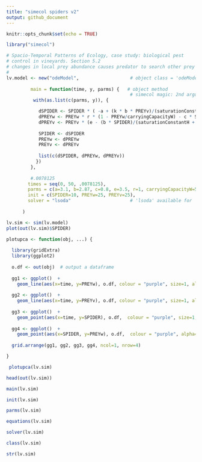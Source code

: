 ```yaml
---
title: "simecol spiders v2"
output: github_document
---
```


```r
knitr::opts_chunk$set(echo = TRUE)
```

```r

library("simecol")

# Spacio-Temporal Patterns of Ecology, case study: biological pest
# control in vineyards. Section 5.2
# changes in local prey abundance causes predator to search other prey habitats  
#
lv.model <- new("odeModel",                   # object class = 'odeModel'
                
         main = function(time, y, parms) {   # object method
                                              # simecol magic: 2nd argument 'y' points to 'init'
          with(as.list(c(parms, y)), {

            dSPIDER <- SPIDER * ( -a + (k * b * PREYv)/(saturationConstantH + PREYv) + k * c * PREYw) # 
            dPREYw <- PREYw * r * (1 - PREYw/carryingCapacityW) - c * SPIDER * PREYw #
            dPREYv <- PREYv * (e - (b * SPIDER)/(saturationConstantH + PREYv)) # 
            
            SPIDER <- dSPIDER
            PREYw <- dPREYw
            PREYv <- dPREYv
          
            list(c(dSPIDER, dPREYw, dPREYv))
           })
         },
         
         #.0078125
        times = seq(0, 50, .0078125), 
        parms = c(a=3.1, b=2.87, c=0.8, e=3.5, r=1, carryingCapacityW=5, saturationConstantH=0.7, k=0.8),
        init = c(SPIDER=10, PREYw=25, PREYv=25),
        solver = "lsoda"                      # 'lsoda' available for 'odemodel' class
        
      )
```


```r
lv.sim <- sim(lv.model)
plot(out(lv.sim)$SPIDER)
```


```r

plotupca <- function(obj, ...) {
  
  library(gridExtra)
  library(ggplot2)
  
  o.df <- out(obj)  # output a dataframe
  
  gg1 <- ggplot()  +
    geom_line(aes(x=time, y=PREYw), o.df, colour = "purple", size=1, alpha=0.8)  
  
  gg2 <- ggplot()  +
    geom_line(aes(x=time, y=PREYv), o.df, colour = "purple", size=1, alpha=0.8) 
  
  gg3 <- ggplot()  +
    geom_point(aes(x=time, y=SPIDER), o.df,  colour = "purple", size=1, alpha=0.6) 
  
  gg4 <- ggplot()  +
    geom_point(aes(x=SPIDER, y=PREYw), o.df,  colour = "purple", alpha=0.6) 
  
  grid.arrange(gg1, gg2, gg3, gg4, ncol=1, nrow=4)

}

```

```r
 plotupca(lv.sim)
```

```r
head(out(lv.sim))
```

```r
main(lv.sim)
```

```r
init(lv.sim)
```

```r
parms(lv.sim)
```

```r
equations(lv.sim)
```

```r
solver(lv.sim)
```

```r
class(lv.sim)
```

```r
str(lv.sim)
```
